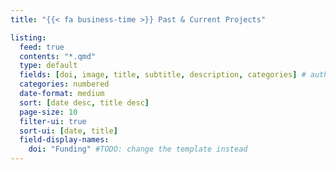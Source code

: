 ```yaml
---
title: "{{< fa business-time >}} Past & Current Projects"

listing:
  feed: true
  contents: "*.qmd"
  type: default
  fields: [doi, image, title, subtitle, description, categories] # author
  categories: numbered
  date-format: medium
  sort: [date desc, title desc]
  page-size: 10
  filter-ui: true
  sort-ui: [date, title]
  field-display-names:
    doi: "Funding" #TODO: change the template instead
---
```


